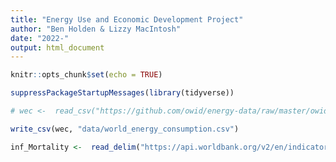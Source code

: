 ```yaml
---
title: "Energy Use and Economic Development Project"
author: "Ben Holden & Lizzy MacIntosh"
date: "2022-"
output: html_document
---
```


```r
knitr::opts_chunk$set(echo = TRUE)
```

```r
suppressPackageStartupMessages(library(tidyverse))
```

```r
# wec <-  read_csv("https://github.com/owid/energy-data/raw/master/owid-energy-data.csv")
```
```r

write_csv(wec, "data/world_energy_consumption.csv")

```


```r
inf_Mortality <-  read_delim("https://api.worldbank.org/v2/en/indicator/SP.DYN.IMRT.IN?downloadformat=csv", delim = "\")
```

